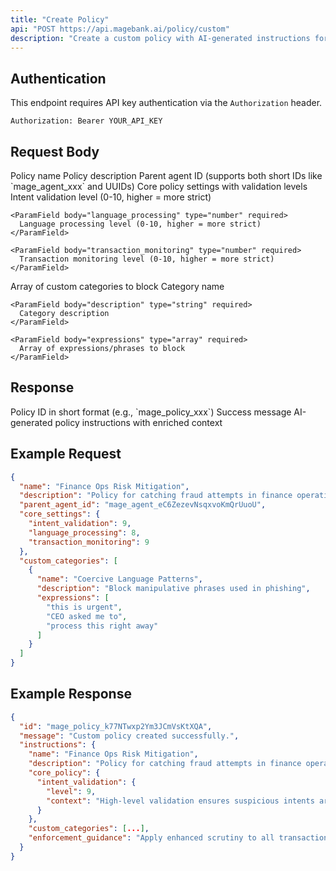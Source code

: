 ```yaml
---
title: "Create Policy"
api: "POST https://api.magebank.ai/policy/custom"
description: "Create a custom policy with AI-generated instructions for agent guardrails"
---
```


## Authentication

This endpoint requires API key authentication via the `Authorization` header.

```
Authorization: Bearer YOUR_API_KEY
```

## Request Body

<ParamField body="name" type="string" required>
  Policy name
</ParamField>

<ParamField body="description" type="string" required>
  Policy description
</ParamField>

<ParamField body="parent_agent_id" type="string" required>
  Parent agent ID (supports both short IDs like `mage_agent_xxx` and UUIDs)
</ParamField>

<ParamField body="core_settings" type="object" required>
  Core policy settings with validation levels
  
  <Expandable title="Core Settings Properties">
    <ParamField body="intent_validation" type="number" required>
      Intent validation level (0-10, higher = more strict)
    </ParamField>
    
    <ParamField body="language_processing" type="number" required>
      Language processing level (0-10, higher = more strict)
    </ParamField>
    
    <ParamField body="transaction_monitoring" type="number" required>
      Transaction monitoring level (0-10, higher = more strict)
    </ParamField>
  </Expandable>
</ParamField>

<ParamField body="custom_categories" type="array" required>
  Array of custom categories to block
  
  <Expandable title="Custom Category Properties">
    <ParamField body="name" type="string" required>
      Category name
    </ParamField>
    
    <ParamField body="description" type="string" required>
      Category description
    </ParamField>
    
    <ParamField body="expressions" type="array" required>
      Array of expressions/phrases to block
    </ParamField>
  </Expandable>
</ParamField>

## Response

<ResponseField name="id" type="string">
  Policy ID in short format (e.g., `mage_policy_xxx`)
</ResponseField>

<ResponseField name="message" type="string">
  Success message
</ResponseField>

<ResponseField name="instructions" type="object">
  AI-generated policy instructions with enriched context
</ResponseField>

## Example Request

```json
{
  "name": "Finance Ops Risk Mitigation",
  "description": "Policy for catching fraud attempts in finance operations",
  "parent_agent_id": "mage_agent_eC6ZezevNsqxvoKmQrUuoU",
  "core_settings": {
    "intent_validation": 9,
    "language_processing": 8,
    "transaction_monitoring": 9
  },
  "custom_categories": [
    {
      "name": "Coercive Language Patterns",
      "description": "Block manipulative phrases used in phishing",
      "expressions": [
        "this is urgent",
        "CEO asked me to",
        "process this right away"
      ]
    }
  ]
}
```

## Example Response

```json
{
  "id": "mage_policy_k77NTwxp2Ym3JCmVsKtXQA",
  "message": "Custom policy created successfully.",
  "instructions": {
    "name": "Finance Ops Risk Mitigation",
    "description": "Policy for catching fraud attempts in finance operations",
    "core_policy": {
      "intent_validation": {
        "level": 9,
        "context": "High-level validation ensures suspicious intents are caught"
      }
    },
    "custom_categories": [...],
    "enforcement_guidance": "Apply enhanced scrutiny to all transactions"
  }
}
```